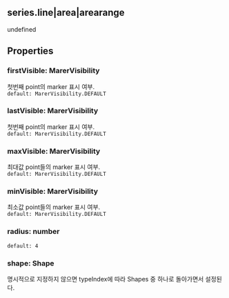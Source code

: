 ## series.line|area|arearange
undefined
## Properties

### firstVisible: MarerVisibility
첫번째 point의 marker 표시 여부.  
`default: MarerVisibility.DEFAULT`  

### lastVisible: MarerVisibility
첫번째 point의 marker 표시 여부.  
`default: MarerVisibility.DEFAULT`  

### maxVisible: MarerVisibility
최대값 point들의 marker 표시 여부.  
`default: MarerVisibility.DEFAULT`  

### minVisible: MarerVisibility
최소값 point들의 marker 표시 여부.  
`default: MarerVisibility.DEFAULT`  

### radius: number
`default: 4`  

### shape: Shape
명시적으로 지정하지 않으면 typeIndex에 따라 Shapes 중 하나로 돌아가면서 설정된다.  
